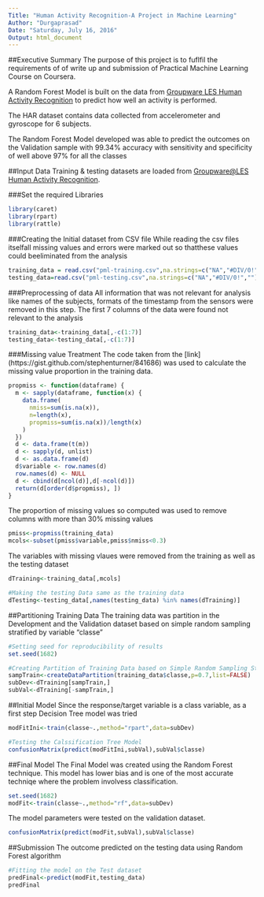 ---
Title: "Human Activity Recognition-A Project in Machine Learning"
Author: "Durgaprasad"
Date: "Saturday, July 16, 2016"
Output: html_document
---

##Executive Summary
The purpose of this project is to fuflfil the requirements of of write up and submission of Practical Machine Learning Course on Coursera. 

A Random Forest Model is built on the data from [Groupware LES Human Activity Recognition]( http://groupware.les.inf.puc-rio.br/har) to predict how well an activity is performed.

The HAR dataset  contains data collected from accelerometer and gyroscope for 6 subjects.

The Random Forest Model developed was able to predict the outcomes on the Validation sample with 99.34% accuracy with sensitivity and specificity of well above 97% for all the classes

##Input Data
Training & testing datasets are loaded from [Groupware@LES Human Activity Recognition](http://groupware.les.inf.puc-rio.br/har).

###Set the required Libraries
```{r}
library(caret)
library(rpart)
library(rattle)

```


###Creating the Initial dataset from CSV file
While reading the csv files itselfall missing values and errors were marked out so thatthese values could beeliminated from the analysis
```{r}
training_data = read.csv("pml-training.csv",na.strings=c("NA","#DIV/0!",""))
testing_data=read.csv("pml-testing.csv",na.strings=c("NA","#DIV/0!",""))
```
###Preprocessing of data
All information that was not relevant for analysis like names of the subjects, formats of the timestamp from the sensors were removed in this step. The first 7 columns of the data were found not relevant to the analysis
```{r}
training_data<-training_data[,-c(1:7)]
testing_data<-testing_data[,-c(1:7)]
```

###Missing value Treatment
The code taken from the [link] (https://gist.github.com/stephenturner/841686)  was used to calculate the missing value proportion in the training data. 
```{r}
propmiss <- function(dataframe) {
  m <- sapply(dataframe, function(x) {
    data.frame(
      nmiss=sum(is.na(x)), 
      n=length(x), 
      propmiss=sum(is.na(x))/length(x)
    )
  })
  d <- data.frame(t(m))
  d <- sapply(d, unlist)
  d <- as.data.frame(d)
  d$variable <- row.names(d)
  row.names(d) <- NULL
  d <- cbind(d[ncol(d)],d[-ncol(d)])
  return(d[order(d$propmiss), ])
}
```



The proportion of missing values so computed was used to remove columns with more than 30% missing values
```{r}
pmiss<-propmiss(training_data)
mcols<-subset(pmiss$variable,pmiss$nmiss<0.3)
```

The variables with missing vlaues were removed from the training as well as the testing dataset
```{r}
dTraining<-training_data[,mcols]

#Making the testing Data same as the training data
dTesting<-testing_data[,names(testing_data) %in% names(dTraining)]

```
##Partitioning Training Data
The training data was partition in the Development and the Validation dataset based on simple random sampling stratified by variable "classe"
```{r}
#Setting seed for reproducibility of results
set.seed(1682)

#Creating Partition of Training Data based on Simple Random Sampling Stratified by classe
sampTrain<-createDataPartition(training_data$classe,p=0.7,list=FALSE)
subDev<-dTraining[sampTrain,]
subVal<-dTraining[-sampTrain,]
```

##Initial Model
Since the response/target variable is a class variable, as a first step Decision Tree model was tried
```{r}
modFitIni<-train(classe~.,method="rpart",data=subDev)

#Testing the Calssification Tree Model
confusionMatrix(predict(modFitIni,subVal),subVal$classe)
```

##Final Model
The Final Model was created using the Random Forest technique. This model has lower bias and is one of the most accurate techniqe where the problem involvess classification.
```{r}
set.seed(1682)
modFit<-train(classe~.,method="rf",data=subDev)
```

The model parameters were tested on the validation dataset.
```{r}
confusionMatrix(predict(modFit,subVal),subVal$classe)
```

##Submission
The outcome predicted on the testing data using Random Forest algorithm
```{r}
#Fitting the model on the Test dataset
predFinal<-predict(modFit,testing_data)
predFinal
```

